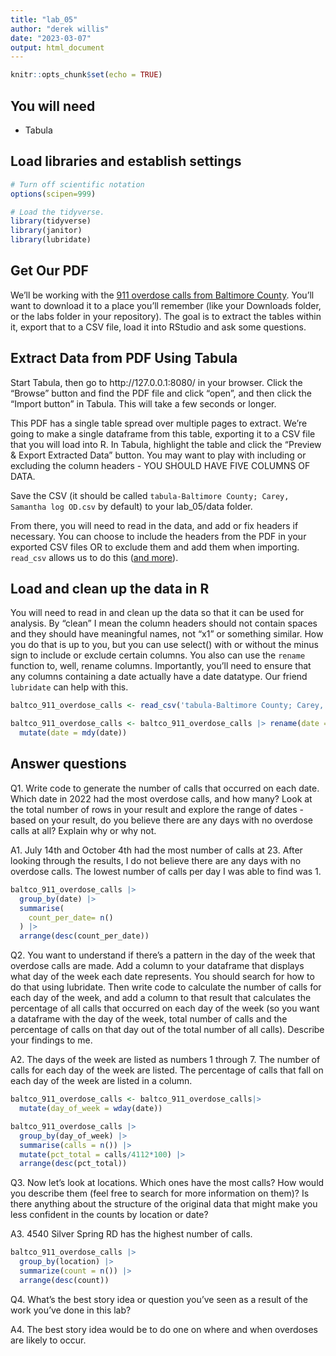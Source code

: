 ```yaml
---
title: "lab_05"
author: "derek willis"
date: "2023-03-07"
output: html_document
---
```


```r
knitr::opts_chunk$set(echo = TRUE)
```

## You will need

- Tabula

## Load libraries and establish settings

```r
# Turn off scientific notation
options(scipen=999)

# Load the tidyverse.
library(tidyverse)
library(janitor)
library(lubridate)
```

## Get Our PDF

We'll be working with the [911 overdose calls from Baltimore County](https://drive.google.com/file/d/1qkYuojGF_6WKFr5aNQxmewDzcKyOiJFr/view?usp=share_link). You'll want to download it to a place you'll remember (like your Downloads folder, or the labs folder in your repository). The goal is to extract the tables within it, export that to a CSV file, load it into RStudio and ask some questions.

## Extract Data from PDF Using Tabula

Start Tabula, then go to http://127.0.0.1:8080/ in your browser. Click the "Browse" button and find the PDF file and click "open", and then click the "Import button" in Tabula. This will take a few seconds or longer.

This PDF has a single table spread over multiple pages to extract. We're going to make a single dataframe from this table, exporting it to a CSV file that you will load into R. In Tabula, highlight the table and click the "Preview & Export Extracted Data" button. You may want to play with including or excluding the column headers - YOU SHOULD HAVE FIVE COLUMNS OF DATA.

Save the CSV (it should be called `tabula-Baltimore County; Carey, Samantha log OD.csv` by default) to your lab_05/data folder.

From there, you will need to read in the data, and add or fix headers if necessary. You can choose to include the headers from the PDF in your exported CSV files OR to exclude them and add them when importing. `read_csv` allows us to do this ([and more](https://readr.tidyverse.org/reference/read_delim.html)).

## Load and clean up the data in R

You will need to read in and clean up the data so that it can be used for analysis. By "clean" I mean the column headers should not contain spaces and they should have meaningful names, not "x1" or something similar. How you do that is up to you, but you can use select() with or without the minus sign to include or exclude certain columns. You also can use the `rename` function to, well, rename columns. Importantly, you'll need to ensure that any columns containing a date actually have a date datatype. Our friend `lubridate` can help with this.

```r
baltco_911_overdose_calls <- read_csv('tabula-Baltimore County; Carey, Samantha log OD.csv', col_names = FALSE)

baltco_911_overdose_calls <- baltco_911_overdose_calls |> rename(date = X1, time = X2, case_number = X3, event_type = X4, location = X5) |>
  mutate(date = mdy(date))

```

## Answer questions

Q1. Write code to generate the number of calls that occurred on each date. Which date in 2022 had the most overdose calls, and how many? Look at the total number of rows in your result and explore the range of dates - based on your result, do you believe there are any days with no overdose calls at all? Explain why or why not.

A1. July 14th and October 4th had the most number of calls at 23. After looking through the results, I do not believe there are any days with no overdose calls. The lowest number of calls per day I was able to find was 1.

```r

baltco_911_overdose_calls |>
  group_by(date) |>
  summarise(
    count_per_date= n()
  ) |>
  arrange(desc(count_per_date))

```

Q2. You want to understand if there's a pattern in the day of the week that overdose calls are made. Add a column to your dataframe that displays what day of the week each date represents. You should search for how to do that using lubridate. Then write code to calculate the number of calls for each day of the week, and add a column to that result that calculates the percentage of all calls that occurred on each day of the week (so you want a dataframe with the day of the week, total number of calls and the percentage of calls on that day out of the total number of all calls). Describe your findings to me.

A2. The days of the week are listed as numbers 1 through 7. The number of calls for each day of the week are listed. The percentage of calls that fall on each day of the week are listed in a column.

```r

baltco_911_overdose_calls <- baltco_911_overdose_calls|>
  mutate(day_of_week = wday(date))

baltco_911_overdose_calls |> 
  group_by(day_of_week) |>
  summarise(calls = n()) |>
  mutate(pct_total = calls/4112*100) |>
  arrange(desc(pct_total))

```

Q3. Now let's look at locations. Which ones have the most calls? How would you describe them (feel free to search for more information on them)? Is there anything about the structure of the original data that might make you less confident in the counts by location or date?

A3. 4540 Silver Spring RD has the highest number of calls.

```r

baltco_911_overdose_calls |>
  group_by(location) |>
  summarize(count = n()) |>
  arrange(desc(count))

```

Q4. What's the best story idea or question you've seen as a result of the work you've done in this lab?

A4. The best story idea would be to do one on where and when overdoses are likely to occur.

